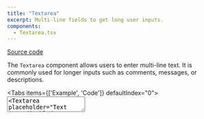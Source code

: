 ```yaml
---
title: "Textarea"
excerpt: Multi-line fields to get long user inputs.
components:
  - Textarea.tsx
---
```


[<i class="fa-brands fa-github"></i> Source code](https://github.com/vtex/faststore/tree/main/packages/components/src/atoms/Textarea)

The `Textarea` component allows users to enter multi-line text. It is commonly used for longer inputs such as comments, messages, or descriptions.

<Tabs items={['Example', 'Code']} defaultIndex="0">
  <Tab>
    <OverviewSection>
      <Textarea placeholder="Label" id="textareafield-default" />
      <Textarea placeholder="Text area disabled" id="textareafield-disabled" disabled />
    </OverviewSection>
  </Tab>
  <Tab>
    ```tsx
    import React from 'react'
    import { Textarea } from '@faststore/ui'
    export default function TextareaUsage() {
      return (
        <>
          <Textarea placeholder="Label" id="textareafield-default" />
          <Textarea placeholder="Text area disabled" id="textareafield-disabled" disabled />
        </>
      )
    }
    ```
  </Tab>
</Tabs>

---

## Usage

### Import the component

```tsx
import { Textarea } from '@faststore/ui'
```

### Import styles

To apply styles, include the following in your stylesheet:

```scss
@import '@faststore/ui/src/components/atoms/Textarea/styles.scss';
```

For details, see [Importing FastStore UI component styles](https://developers.vtex.com/docs/guides/faststore/using-themes-importing-ui-components-styles).

---

## Examples

### Disabled

<Tabs items={['Example', 'Code']} defaultIndex="0">
  <Tab>
    <OverviewSection>
      <Textarea placeholder="Text area disabled" id="textareafield-disabled" disabled />
    </OverviewSection>
  </Tab>
  <Tab>
    ```tsx
    import React from 'react'
    import { Textarea } from '@faststore/ui'
    export default function TextareaUsage() {
      return <Textarea placeholder="Text area disabled" id="textareafield-disabled" disabled />
    }
    ```
  </Tab>
</Tabs>

---

## Design tokens

<TokenTable>
  <TokenRow
    token="--fs-textarea-padding"
    value="var(--fs-spacing-1) var(--fs-spacing-2)"
  />
  <TokenRow
    token="--fs-textarea-height"
    value="calc(var(--fs-control-tap-size) * 3)"
  />
  <TokenDivider />
  <TokenRow
    token="--fs-textarea-bkg-color"
    value="var(--fs-color-body-bkg)"
    isColor
  />
  <TokenRow
    token="--fs-textarea-box-shadow"
    value="none"
  />
  <TokenRow
    token="--fs-textarea-box-shadow-hover"
    value="0 0 0 var(--fs-border-width) var(--fs-border-color-active)"
  />
  <TokenDivider />
  <TokenRow
    token="--fs-textarea-border-radius"
    value="var(--fs-border-radius)"
  />
  <TokenRow
    token="--fs-textarea-border-width"
    value="var(--fs-border-width)"
  />
  <TokenRow
    token="--fs-textarea-border-color"
    value="var(--fs-border-color)"
    isColor
  />
  <TokenRow
    token="--fs-textarea-border-color-hover"
    value="var(--fs-border-color-active)"
    isColor
  />
  <TokenDivider />
  <TokenRow
    token="--fs-textarea-text-color"
    value="var(--fs-color-text)"
    isColor
  />
  <TokenRow
    token="--fs-textarea-text-size"
    value="var(--fs-text-size-body)"
  />
  <TokenDivider />
  <TokenRow
    token="--fs-textarea-line-height"
    value="1.25"
  />
  <TokenDivider />
  <TokenRow
    token="--fs-textarea-transition-function"
    value="var(--fs-transition-function)"
  />
  <TokenRow
    token="--fs-textarea-transition-property"
    value="var(--fs-transition-property)"
  />
  <TokenRow
    token="--fs-textarea-transition-timing"
    value="var(--fs-transition-timing)"
  />
</TokenTable>

### Design tokens: Disabled

<TokenTable>
  <TokenRow
    token="--fs-textarea-disabled-bkg-color"
    value="var(--fs-color-disabled-bkg)"
    isColor
  />
  <TokenRow
    token="--fs-textarea-disabled-border-width"
    value="var(--fs-border-width)"
  />
  <TokenRow
    token="--fs-textarea-disabled-text-color"
    value="var(--fs-color-disabled-text)"
    isColor
  />
  <TokenRow
    token="--fs-textarea-disabled-border-color"
    value="var(--fs-border-color)"
    isColor
  />
</TokenTable>

---

## Data attributes

You can target and override `Textarea` styles using the following data attributes:

`data-fs-textarea`

`data-fs-textarea-resize`

---

## Props

<ComponentPropsSection component="Textarea" />

---

## Best practices

### ✅ Do's

- Provide a [Label](https://developers.vtex.com/docs/guides/faststore/atoms-label) to help users understand the purpose of the form control.
- Ensure each `Textarea` has an associated `id` that matches the `for` attribute of its label.
- Use placeholders only for examples or hints, not as replacements for labels.
- Set a height that shows multiple lines without requiring immediate resizing.
- Add validation messages when specific input formats or lengths are required.
- Make disabled or error states visually clear and accessible to screen readers.

### ❌ Don’ts

- Don’t overuse resizing. If resizing is enabled, ensure it doesn’t break the layout or cause accessibility issues.
- Don’t use `Textarea` for short inputs. For single-line or brief text, such as names or emails, use the [Input](https://developers.vtex.com/docs/guides/faststore/atoms-input) component.

---

## Related components

<SectionList>
  <SectionItem
    title="TextareaField"
    description="TextareaField wraps a Textarea and its corresponding Label."
    actionPath="/docs/guides/faststore/molecules-textarea-field"
  >
    <TextareaField label="Label" id="textareafield-default" />
  </SectionItem>
</SectionList>
